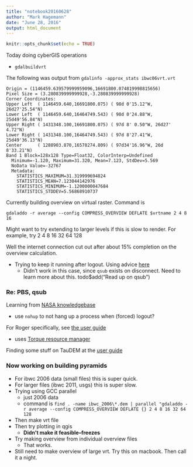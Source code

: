 ```yaml
---
title: "notebook20160628"
author: "Mark Hagemann"
date: "June 28, 2016"
output: html_document
---
```


```r
knitr::opts_chunk$set(echo = TRUE)
```

Today doing cyberGIS operations

- `gdalbuildvrt `


The following was output from `gdalinfo -approx_stats ibwc06vrt.vrt`

```
Origin = (1146459.639579999959096,16691800.074819998815656)
Pixel Size = (3.280839999999928,-3.280839999999928)
Corner Coordinates:
Upper Left  ( 1146459.640,16691800.075) ( 98d 0'15.12"W, 26d27'25.54"N)
Lower Left  ( 1146459.640,16464749.543) ( 98d 0'24.88"W, 25d49'56.84"N)
Upper Right ( 1431348.100,16691800.075) ( 97d 8' 0.50"W, 26d27' 4.72"N)
Lower Right ( 1431348.100,16464749.543) ( 97d 8'27.41"W, 25d49'36.13"N)
Center      ( 1288903.870,16578274.809) ( 97d34'16.96"W, 26d 8'33.21"N)
Band 1 Block=128x128 Type=Float32, ColorInterp=Undefined
  Minimum=-1.120, Maximum=31.320, Mean=7.123, StdDev=5.569
  NoData Value=-32767
  Metadata:
    STATISTICS_MAXIMUM=31.319999694824
    STATISTICS_MEAN=7.123044142976
    STATISTICS_MINIMUM=-1.1200000047684
    STATISTICS_STDDEV=5.56868910737
```

Currently building overview on virtual raster. Command is

```
gdaladdo -r average --config COMPRESS_OVERVIEW DEFLATE $vrtname 2 4 8 16
```

Might want to try extending to larger levels if this is slow to render. For example, try 2 4 8 16 32 64 128

Well the internet connection cut out after about 15% completion on the overview calculation.

- Trying to keep it running after logout. Using advice [here](http://stackoverflow.com/a/954415)
    - Didn't work in this case, since `qsub` exists on disconnect. Need to learn more about this. todo$add("Read up on qsub")
    
### Re: PBS, qsub

Learning from [NASA knowledgebase](http://www.nas.nasa.gov/hecc/support/kb/commonly-used-pbs-commands_174.html)

- use `nohup` to not hang up a process when (forced) logout?

For Roger specifically, see [the user guide](https://wiki.ncsa.illinois.edu/display/ROGER/ROGER+User+Guide)

- uses [Torque resource manager](http://www.adaptivecomputing.com/products/open-source/torque/)

Finding some stuff on TauDEM at the [user guide](https://wiki.cigi.illinois.edu/display/DOC/TauDEM+User+Guide)


### Now working on building pyramids

- For ibwc 2006 data (small files) this is super quick.
- For larger files (ibwc 2011, usgs) this is super slow.
- Trying using GCC parallel
    - just 2006 data
    - command is `find . -name ibwc_2006\*.dem | parallel "gdaladdo -r average --config COMPRESS_OVERVIEW DEFLATE {} 2 4 8 16 32 64 128`
- Then make vrt file
- Then try plotting in qgis
    - **Didn't make it feasible--freezes**
- Try making overview from individual overview files
    - That works.
- Still need to make overview of large vrt. Try this on macbook. Then call it a night. 